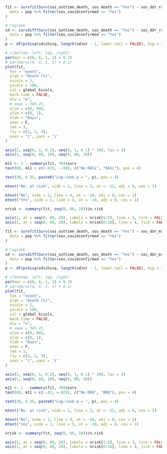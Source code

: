```r
fit <- survfit(Surv(sos_outtime_death, sos_death == "Yes") ~ sos_ddr_rasi,
  data = pop %>% filter(sos_covidconfirmed == "Yes")
)

# logrank
sd <- survdiff(Surv(sos_outtime_death, sos_death == "Yes") ~ sos_ddr_rasi,
  data = pop %>% filter(sos_covidconfirmed == "Yes")
)
p <- dF(pchisq(sd$chisq, length(sd$n) - 1, lower.tail = FALSE), dig = 3, p = TRUE)

# c(bottom, left, top, right)
par(mar = c(6, 6, 1, 1) + 0.1)
# par(mar=c(4, 4, 1, 1) + 0.1)
plot(fit,
  fun = "event",
  ylab = "Death (%)",
  xscale = 1,
  yscale = 100,
  col = global_kicols,
  mark.time = FALSE,
  bty = "n",
  # xmax = 365.25,
  xlim = c(0, 80),
  ylim = c(0, 1),
  xlab = "Days",
  axes = F,
  lwd = 3,
  lty = c(1, 2, 3),
  xaxs = "i", yaxs = "i"
)

axis(2, seq(0, 1, 0.1), seq(0, 1, 0.1) * 100, las = 2)
axis(1, seq(0, 80, 20), seq(0, 80, 20))

m11 <- 1 - summary(fit, 70)$surv
text(60, m11 + c(+.025, -.03), c("No RASi", "RASi"), pos = 4)

text(30, 0.35, paste0("Log-rank p = ", p), pos = 4)

mtext("No. at risk", side = 1, line = 3, at = -12, adj = 0, cex = 1)

mtext("No", side = 1, line = 4, at = -10, adj = 0, cex = 1)
mtext("Yes", side = 1, line = 5, at = -10, adj = 0, cex = 1)

nrisk <- summary(fit, seq(0, 80, 20))$n.risk

axis(1, at = seq(0, 80, 20), labels = nrisk[1:5], line = 3, tick = FALSE, cex.axis = 1)
axis(1, at = seq(0, 80, 20), labels = nrisk[6:10], line = 4, tick = FALSE, cex.axis = 1)
```

```r
fit <- survfit(Surv(sos_outtime_death, sos_death == "Yes") ~ sos_ddr_mra,
  data = pop %>% filter(sos_covidconfirmed == "Yes")
)

# logrank
sd <- survdiff(Surv(sos_outtime_death, sos_death == "Yes") ~ sos_ddr_mra,
  data = pop %>% filter(sos_covidconfirmed == "Yes")
)
p <- dF(pchisq(sd$chisq, length(sd$n) - 1, lower.tail = FALSE), dig = 3, p = TRUE)

# c(bottom, left, top, right)
par(mar = c(6, 6, 1, 1) + 0.1)
# par(mar=c(4, 4, 1, 1) + 0.1)
plot(fit,
  fun = "event",
  ylab = "Death (%)",
  xscale = 1,
  yscale = 100,
  col = global_kicols,
  mark.time = FALSE,
  bty = "n",
  # xmax = 365.25,
  xlim = c(0, 80),
  ylim = c(0, 1),
  xlab = "Days",
  axes = F,
  lwd = 3,
  lty = c(1, 2, 3),
  xaxs = "i", yaxs = "i"
)

axis(2, seq(0, 1, 0.1), seq(0, 1, 0.1) * 100, las = 2)
axis(1, seq(0, 80, 20), seq(0, 80, 20))

m11 <- 1 - summary(fit, 70)$surv
text(60, m11 + c(-.03, +.025), c("No MRA", "MRA"), pos = 4)

text(30, 0.35, paste0("Log-rank p = ", p), pos = 4)

mtext("No. at risk", side = 1, line = 3, at = -12, adj = 0, cex = 1)

mtext("No", side = 1, line = 4, at = -10, adj = 0, cex = 1)
mtext("Yes", side = 1, line = 5, at = -10, adj = 0, cex = 1)

nrisk <- summary(fit, seq(0, 80, 20))$n.risk

axis(1, at = seq(0, 80, 20), labels = nrisk[1:5], line = 3, tick = FALSE, cex.axis = 1)
axis(1, at = seq(0, 80, 20), labels = nrisk[6:10], line = 4, tick = FALSE, cex.axis = 1)
```
